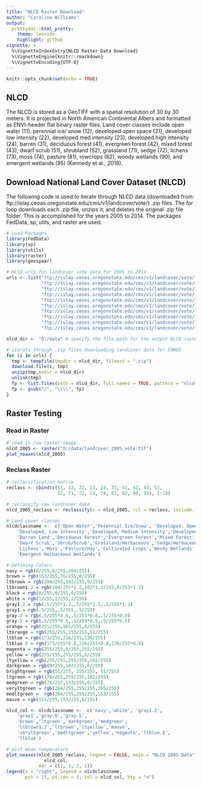 ```yaml
---
title: "NLCD Raster Download"
author: "Caroline Williams"
output:
  prettydoc::html_pretty:
    theme: leonids
    highlight: github
vignette: >
  %\VignetteIndexEntry{NLCD Raster Data Download}
  %\VignetteEngine{knitr::rmarkdown}
  %\VignetteEncoding{UTF-8}
---
```


```r
knitr::opts_chunk$set(echo = TRUE)
```
## NLCD
The NLCD is stored as a GeoTIFF with a spatial resolution of 30 by 30 meters. It is projected in North American Continental Albers and formatted as ENVI-header flat binary raster files. Land cover classes include open water (11), perennial ice/ snow (12), developed open space (21), developed low intensity (22), developed med intensity (23), developed high intensity (24), barren (31), deciduous forest (41), evergreen forest (42), mixed forest (43), dwarf scrub (51), shrubland (52), grassland (71), sedge (72), lichens (73), moss (74), pasture (81), rowcrops (82), woody wetlands (90), and emergent wetlands (95) (Kennedy et al., 2018).

## Download National Land Cover Dataset (NLCD)
The following code is used to iterate through NLCD data (downloaded from: ftp://islay.ceoas.oregonstate.edu/cms/v1/landcover/vote/) .zip files. The for loop downloads each .zip file, unzips it, and deletes the original .zip file folder. This is accomplished for the years 2005 to 2014. The packages FedData, sp, utils, and raster are used.

```r
# Load Packages
library(FedData)
library(sp)
library(utils)
library(raster)
library(geospaar)

# NLCD urls for landcover vote data for 2005 to 2014
urls <- list("ftp://islay.ceoas.oregonstate.edu/cms/v1/landcover/vote/landcover_2005_vote.zip",
             "ftp://islay.ceoas.oregonstate.edu/cms/v1/landcover/vote/landcover_2006_vote.zip",
             "ftp://islay.ceoas.oregonstate.edu/cms/v1/landcover/vote/landcover_2007_vote.zip",
             "ftp://islay.ceoas.oregonstate.edu/cms/v1/landcover/vote/landcover_2008_vote.zip",
             "ftp://islay.ceoas.oregonstate.edu/cms/v1/landcover/vote/landcover_2009_vote.zip",
             "ftp://islay.ceoas.oregonstate.edu/cms/v1/landcover/vote/landcover_2010_vote.zip",
             "ftp://islay.ceoas.oregonstate.edu/cms/v1/landcover/vote/landcover_2011_vote.zip",
             "ftp://islay.ceoas.oregonstate.edu/cms/v1/landcover/vote/landcover_2012_vote.zip",
             "ftp://islay.ceoas.oregonstate.edu/cms/v1/landcover/vote/landcover_2013_vote.zip",
             "ftp://islay.ceoas.oregonstate.edu/cms/v1/landcover/vote/landcover_2014_vote.zip")

nlcd_dir <- "D:/data" # specify the file path for the output NLCD raster data output

# iterate through .zip files downloading landcover data for CONUS
for (i in urls) {
  tmp <- tempfile(tmpdir = nlcd_dir, fileext = ".zip")
  download.file(i, tmp)
  unzip(tmp,exdir = nlcd_dir)
  unlink(tmp)
  fp <- list.files(path = nlcd_dir, full.names = TRUE, pattern = "nlcd_vote")
  fp <- gsub("/", "\\\\", fp)
}
```

## Raster Testing
### Read in Raster
```r
# read in raw raster image
nlcd_2005 <- raster("D:/data/landcover_2005_vote.tif")
plot_noaxes(nlcd_2005)
```

### Reclass Raster
```r
# reclassification matrix
reclass <- cbind(c(11, 12, 22, 23, 24, 31, 41, 42, 43, 51,
                   52, 71, 72, 73, 74, 81, 82, 90, 95), 1:19)

# reclassify raw landcover data
nlcd_2005_reclass <- reclassify(x = nlcd_2005, rcl = reclass, include.lowest = TRUE)

# Land cover classes
nlcdclassname <-  c('Open Water','Perennial Ice/Snow', 'Developed, Open Space',
    'Developed, Low Intensity','Developed, Medium Intensity','Developed High Intensity',
    'Barren Land','Deciduous Forest','Evergreen Forest','Mixed Forest',
    'Dwarf Scrub','Shrub/Scrub','Grassland/Herbaceous','Sedge/Herbaceous',
    'Lichens','Moss','Pasture/Hay','Cultivated Crops','Woody Wetlands',
    'Emergent Herbaceous Wetlands')

# Defining Colors
navy = rgb(0/255,0/255,204/255)
brown = rgb(153/255,76/255,0/255)
ltbrown = rgb(204/255,102/255,0/255)
ltbrown1.2 = rgb(204/255*1.2,102*1.2/255,0/255*1.2)
black = rgb(0/255,0/255,0/255)
white = rgb(1/255,1/255,1/255)
gray1.2 = rgb(.5/255*1.2,.5/255*1.2,.5/255*1.2)
gray1 = rgb(.5/255,.5/255,.5/255)
gray.8 = rgb(.5/255*0.8,.5/255*0.8,.5/255*0.8)
gray.5 = rgb(.5/255*0.5,.5/255*0.5,.5/255*0.5)
orange = rgb(255/255,165/255,0/255)
ltorange = rgb(255/255,153/255,51/255)
ltblue = rgb(173/255,216/255,230/255)
ltblue.8 = rgb(173/255*0.8,216/255*0.8,230/255*0.8)
magenta = rgb(255/255,0/255,255/255)
yellow = rgb(255/255,255/255,0/255)
ltyellow = rgb(255/255,255/255,102/255)
darkgreen = rgb(0/255,102/255,0/255)
brightgreen = rgb(51/255, 255/255, 51/255)
ltgreen = rgb(178/255,255/255,102/255)
medgreen = rgb(76/255,153/255,0/255)
veryltgreen = rgb(204/255,255/255,205/255)
medltgreen =  rgb(204/255,255/255,153/255)
mauve = rgb(153/255,153/255,0/255)

nlcd_col <- nlcdclassname <-  c('navy','white', 'gray1.2',
    'gray1','gray.8','gray.5',
    'brown','ltgreen','darkgreen','medgreen',
    'ltbrown1.2','ltbrown','ltyellow','mauve',
    'veryltgreen','medltgreen','yellow','magenta','ltblue.8',
    'ltblue')

# plot mean temperature
plot_noaxes(nlcd_2005_reclass, legend = FALSE, main = "NLCD 2005 Data", col = 
              nlcd_col,
            mar = c(1, 1, 2, 1))
legend(x = "right", legend = nlcdclassname, 
       pch = 15, pt.cex = 3, col = nlcd_col, bty = "n")
```

